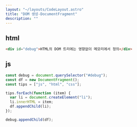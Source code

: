 ```yaml
---
layout: "~/layouts/CodeLayout.astro"
title: "DOM 생성-DocumentFragment"
description: ""
---
```


## html

```html
<div id="debug">HTML의 DOM 트리에는 영향없이 메모리에서 정의</div>
```

## js

```js
const debug = document.querySelector("#debug");
const df = new DocumentFragment();
const tips = ["js", "html", "css"];

tips.forEach(function (item) {
  var li = document.createElement("li");
  li.innerHTML = item;
  df.appendChild(li);
});

debug.appendChild(df);
```
